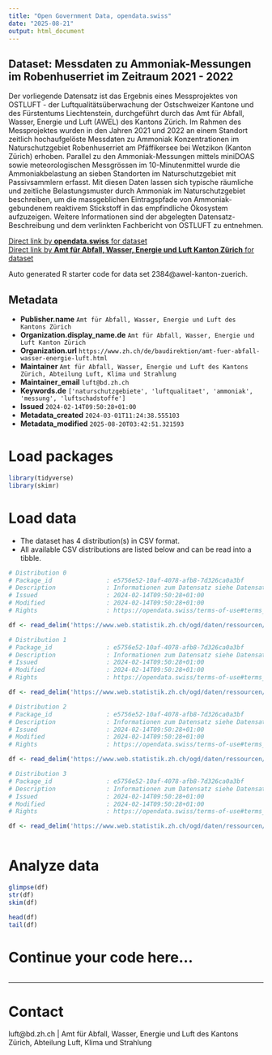```yaml
---
title: "Open Government Data, opendata.swiss"
date: "2025-08-21"
output: html_document
---
```


## Dataset: Messdaten zu Ammoniak-Messungen im Robenhuserriet im Zeitraum 2021 - 2022

Der vorliegende Datensatz ist das Ergebnis eines Messprojektes von OSTLUFT - der Luftqualitätsüberwachung der Ostschweizer Kantone und des Fürstentums Liechtenstein, durchgeführt durch das Amt für Abfall, Wasser, Energie und Luft (AWEL) des Kantons Zürich. Im Rahmen des Messprojektes wurden in den Jahren 2021 und 2022 an einem Standort zeitlich hochaufgelöste Messdaten zu Ammoniak Konzentrationen im Naturschutzgebiet Robenhuserriet am Pfäffikersee bei Wetzikon (Kanton Zürich) erhoben. Parallel zu den Ammoniak-Messungen mittels miniDOAS sowie meteorologischen Messgrössen im 10-Minutenmittel wurde die Ammoniakbelastung an sieben Standorten im Naturschutzgebiet mit Passivsammlern erfasst. Mit diesen Daten lassen sich typische räumliche und zeitliche Belastungsmuster durch Ammoniak im Naturschutzgebiet beschreiben, um die massgeblichen Eintragspfade von Ammoniak-gebundenem reaktivem Stickstoff in das empfindliche Ökosystem aufzuzeigen. Weitere Informationen sind der abgelegten Datensatz-Beschreibung und dem verlinkten Fachbericht von OSTLUFT zu entnehmen.

[Direct link by **opendata.swiss** for dataset](https://opendata.swiss/de/dataset/messdaten-zu-ammoniak-messungen-im-robenhuserriet-im-zeitraum-2021-2022)<br>
[Direct link by **Amt für Abfall, Wasser, Energie und Luft Kanton Zürich** for dataset]()

Auto generated R starter code for data set 2384@awel-kanton-zuerich.

## Metadata

- **Publisher.name** `Amt für Abfall, Wasser, Energie und Luft des Kantons Zürich`
- **Organization.display_name.de** `Amt für Abfall, Wasser, Energie und Luft Kanton Zürich`
- **Organization.url** `https://www.zh.ch/de/baudirektion/amt-fuer-abfall-wasser-energie-luft.html`
- **Maintainer** `Amt für Abfall, Wasser, Energie und Luft des Kantons Zürich, Abteilung Luft, Klima und Strahlung`
- **Maintainer_email** `luft@bd.zh.ch`
- **Keywords.de** `['naturschutzgebiete', 'luftqualitaet', 'ammoniak', 'messung', 'luftschadstoffe']`
- **Issued** `2024-02-14T09:50:28+01:00`
- **Metadata_created** `2024-03-01T11:24:38.555103`
- **Metadata_modified** `2025-08-20T03:42:51.321593`


# Load packages

```r

library(tidyverse)
library(skimr)

```

# Load data

-   The dataset has 4 distribution(s) in CSV format.
-   All available CSV distributions are listed below and can be read into a tibble.

```r

# Distribution 0
# Package_id               : e5756e52-10af-4078-afb8-7d326ca0a3bf
# Description              : Informationen zum Datensatz siehe Datensatzbeschrieb
# Issued                   : 2024-02-14T09:50:28+01:00
# Modified                 : 2024-02-14T09:50:28+01:00
# Rights                   : https://opendata.swiss/terms-of-use#terms_open

df <- read_delim('https://www.web.statistik.zh.ch/ogd/daten/ressourcen/KTZH_00002384_00005185.csv')

# Distribution 1
# Package_id               : e5756e52-10af-4078-afb8-7d326ca0a3bf
# Description              : Informationen zum Datensatz siehe Datensatzbeschrieb
# Issued                   : 2024-02-14T09:50:28+01:00
# Modified                 : 2024-02-14T09:50:28+01:00
# Rights                   : https://opendata.swiss/terms-of-use#terms_open

df <- read_delim('https://www.web.statistik.zh.ch/ogd/daten/ressourcen/KTZH_00002384_00005184.csv')

# Distribution 2
# Package_id               : e5756e52-10af-4078-afb8-7d326ca0a3bf
# Description              : Informationen zum Datensatz siehe Datensatzbeschrieb
# Issued                   : 2024-02-14T09:50:28+01:00
# Modified                 : 2024-02-14T09:50:28+01:00
# Rights                   : https://opendata.swiss/terms-of-use#terms_open

df <- read_delim('https://www.web.statistik.zh.ch/ogd/daten/ressourcen/KTZH_00002384_00005187.csv')

# Distribution 3
# Package_id               : e5756e52-10af-4078-afb8-7d326ca0a3bf
# Description              : Informationen zum Datensatz siehe Datensatzbeschrieb
# Issued                   : 2024-02-14T09:50:28+01:00
# Modified                 : 2024-02-14T09:50:28+01:00
# Rights                   : https://opendata.swiss/terms-of-use#terms_open

df <- read_delim('https://www.web.statistik.zh.ch/ogd/daten/ressourcen/KTZH_00002384_00005186.csv')



```

# Analyze data

```r

glimpse(df)
str(df)
skim(df)

head(df)
tail(df)

```

# Continue your code here...

```r

```

------------------------------------------------------------------------

# Contact

luft@bd.zh.ch | Amt für Abfall, Wasser, Energie und Luft des Kantons Zürich, Abteilung Luft, Klima und Strahlung

